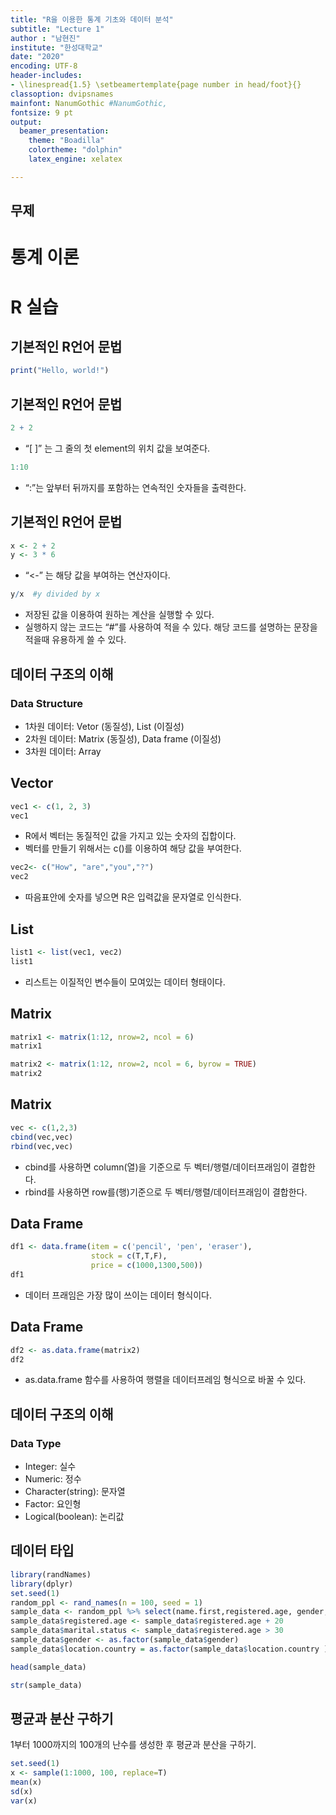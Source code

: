 ```yaml
---
title: "R을 이용한 통계 기초와 데이터 분석"
subtitle: "Lecture 1"
author : "남현진"
institute: "한성대학교"
date: "2020"
encoding: UTF-8
header-includes:
- \linespread{1.5} \setbeamertemplate{page number in head/foot}{}
classoption: dvipsnames
mainfont: NanumGothic #NanumGothic, 
fontsize: 9 pt
output:
  beamer_presentation:
    theme: "Boadilla"
    colortheme: "dolphin"
    latex_engine: xelatex

---
```


## 무제

# 통계 이론

# R 실습
  
## 기본적인 R언어 문법
```r
print("Hello, world!")
```


## 기본적인 R언어 문법
```r
2 + 2
```

- "[ ]" 는 그 줄의 첫 element의 위치 값을 보여준다.

```r
1:10
```

- ":"는 앞부터 뒤까지를 포함하는 연속적인 숫자들을 출력한다.


## 기본적인 R언어 문법
```r
x <- 2 + 2
y <- 3 * 6
```

- "<-" 는 해당 값을 부여하는 연산자이다.


```r
y/x  #y divided by x
```

- 저장된 값을 이용하여 원하는 계산을 실행할 수 있다.
- 실행하지 않는 코드는 "#"를 사용하여 적을 수 있다. 해당 코드를 설명하는 문장을 적을때 유용하게 쓸 수 있다.



## 데이터 구조의 이해

### Data Structure
- 1차원 데이터: Vetor (동질성), List (이질성)
- 2차원 데이터: Matrix (동질성), Data frame (이질성)
- 3차원 데이터: Array


## Vector
```r
vec1 <- c(1, 2, 3)
vec1 
```

- R에서 벡터는 동질적인 값을 가지고 있는 숫자의 집합이다.
- 벡터를 만들기 위해서는 c()를 이용하여 해당 값을 부여한다.

```r
vec2<- c("How", "are","you","?")
vec2

```

- 따음표안에 숫자를 넣으면 R은 입력값을 문자열로 인식한다.

## List
```r

list1 <- list(vec1, vec2)
list1

```

- 리스트는 이질적인 변수들이 모여있는 데이터 형태이다.


## Matrix
```r
matrix1 <- matrix(1:12, nrow=2, ncol = 6)
matrix1

matrix2 <- matrix(1:12, nrow=2, ncol = 6, byrow = TRUE)
matrix2

```


## Matrix
```r
vec <- c(1,2,3)
cbind(vec,vec)
rbind(vec,vec)

```

- cbind를 사용하면 column(열)을 기준으로 두 벡터/행렬/데이터프래임이 결합한다.
- rbind를 사용하면 row를(행)기준으로 두 벡터/행렬/데이터프래임이 결합한다.


## Data Frame
```r
df1 <- data.frame(item = c('pencil', 'pen', 'eraser'),
                  stock = c(T,T,F),
                  price = c(1000,1300,500))
df1

```

- 데이터 프래임은 가장 많이 쓰이는 데이터 형식이다.


## Data Frame
```r
df2 <- as.data.frame(matrix2)
df2

```

- as.data.frame 함수를 사용하여 행렬을 데이터프레임 형식으로 바꿀 수 있다.


## 데이터 구조의 이해

### Data Type
- Integer: 실수
- Numeric: 정수
- Character(string): 문자열
- Factor: 요인형
- Logical(boolean): 논리값

## 데이터 타입

```r

library(randNames)
library(dplyr)
set.seed(1)
random_ppl <- rand_names(n = 100, seed = 1) 
sample_data <- random_ppl %>% select(name.first,registered.age, gender,location.country )
sample_data$registered.age <- sample_data$registered.age + 20
sample_data$marital.status <- sample_data$registered.age > 30
sample_data$gender <- as.factor(sample_data$gender)
sample_data$location.country = as.factor(sample_data$location.country )
```


```r
head(sample_data)
```


```r
str(sample_data)
```


## 평균과 분산 구하기
1부터 1000까지의 100개의 난수를 생성한 후 평균과 분산을 구하기.
```r
set.seed(1)
x <- sample(1:1000, 100, replace=T)
mean(x)
sd(x)
var(x)
```



